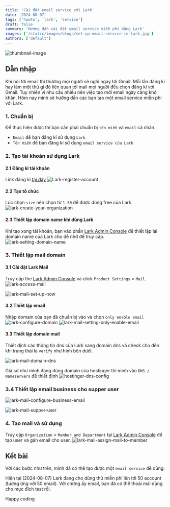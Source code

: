 ```yaml
---
title: 'Cài đặt email service với Lark'
date: '2024-08-07'
tags: ['howto', 'lark', 'service']
draft: false
summary: 'Hướng dẫn cài đặt email service miễn phí bằng Lark'
images: ['/static/images/blogs/set-up-email-service-in-lark.jpg']
authors: ['default']
---
```



![thumbnail-image](/static/images/blogs/set-up-email-service-in-lark.jpg)

<UnsplashPhotoInfo
  photoURL="https://unsplash.com/photos/a-white-square-with-a-red-circle-on-top-of-it-7rMD7zh5SKo"
  author="Philip Oroni"
/>

## Dẫn nhập

Khi nói tới email thì thường mọi người sẽ nghĩ ngay tới Gmail. Mỗi lần đăng kí hay làm một thứ gì đó liên quan tới mail mọi người đều chọn đăng kí với Gmail. Tuy nhiên vì nhu cầu nhiều nên việc tạo mới email ngày càng khó khăn.
Hôm nay mình sẽ hướng dẫn các bạn tạo một email service miễn phí với Lark.

### 1. Chuẩn bị

Để thực hiện được thì bạn cần phải chuẩn bị `tên miền` và `email` cá nhân.

- `Email` để bạn đăng kí sử dụng `Lark`
- `Tên miền` để bạn đăng kí sử dụng `email service của Lark`

### 2. Tạo tài khoản sử dụng Lark

#### 2.1 Đăng kí tài khoản

Link đăng kí [tại đây](https://www.larksuite.com/global/register?redirect_uri=https%3A%2F%2Fwww.larksuite.com%2Fdownload&registration_process=global_register&app_id=1001)
![Lark-register-account](/static/images/blogs/lark-register-account.png)

#### 2.2 Tạo tổ chức

Lúc chọn `size` nên chọn từ `1-50` để được dùng free của Lark
![lark-create-your-organization](/static/images/blogs/lark-create-your-organization.png)

#### 2.3 Thiết lập domain name khi dùng Lark

Khi tạo xong tài khoản, bạn vào phần [Lark Admin Console](https://www.larksuite.com/admin) để thiết lập lại domain name của Lark cho dễ nhớ để truy cập.
![lark-setting-domain-name](/static/images/blogs/lark-setting-domain-name.png)

### 3. Thiết lập mail domain

#### 3.1 Cài đặt Lark Mail

Truy cập the [Lark Admin Console](https://www.larksuite.com/admin) và click `Product Settings` > `Mail`.
![lark-access-mail](/static/images/blogs/lark-access-mail.png)

![lark-mail-set-up-now](/static/images/blogs/lark-mail-set-up-now.png)

#### 3.2 Thiết lập email

Nhập domain của bạn đã chuẩn bị vào và chọn `only enable email`
![lark-configure-domain](/static/images/blogs/lark-configure-domain.png)
![lark-mail-setting-only-enable-email](/static/images/blogs/lark-mail-setting-only-enable-email.png)

#### 3.3 Thiết lập domain mail

Thiết định các thông tin dns của Lark sang domain dns và check cho đến khi trạng thái là `verify` như hình bên dưới.

![lark-mail-domain-dns](/static/images/blogs/lark-mail-domain-dns.png)

Giả sử như mình đang dùng domain của hostinger thì mình vào `DNS / Nameservers` để thiết định
![hostinger-dns-config](/static/images/blogs/hostinger-dns-config.png)

### 3.4 Thiết lập email business cho supper user

![lark-mail-configure-business-email](/static/images/blogs/lark-mail-configure-business-email.png)

![lark-mail-supper-user](/static/images/blogs/lark-mail-supper-user.png)

### 4. Tạo mail và sử dụng

Truy cập `Organization` > `Member and Department` tại [Lark Admin Console](https://www.larksuite.com/admin) để tạo user và gán email cho user.
![lark-mail-assign-mail-to-member](/static/images/blogs/lark-mail-assign-mail-to-member.png)

## Kết bài

Với các bước như trên, mình đã có thể tạo được một `email service` để dùng.

Hiện tại (2024-08-07) Lark đang cho dùng thử miễn phí lên tới 50 account (tương ứng với 50 email). Với chừng ấy email, bạn đã có thể thoải mái dùng cho mục đích test rồi.

Happy coding <Twemoji emoji="clinking-beer-mugs" />
